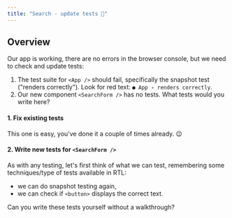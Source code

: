 ```yaml
---
title: "Search - update tests 🔬"
---
```


## Overview

Our app is working, there are no errors in the browser console, but we need to check and update tests:

1. The test suite for `<App />` should fail, specifically the snapshot test ("renders correctly"). Look for red text: `● App › renders correctly`.
2. Our new component `<SearchForm />` has no tests. What tests would you write here?

#### 1. Fix existing tests

This one is easy, you've done it a couple of times already. 😉

#### 2. Write new tests for `<SearchForm />`

As with any testing, let's first think of what we can test, remembering some techniques/type of tests available in RTL:

- we can do snapshot testing again,
- we can check if `<button>` displays the correct text.

Can you write these tests yourself without a walkthrough?